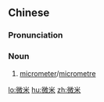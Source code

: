 ==Chinese==
{{zh-forms}}

===Pronunciation===
{{zh-pron
|m=wēimǐ
|c=mei4 mai5
|cat=n
}}

===Noun===
{{zh-noun}}

# [[micrometer]]/[[micrometre]] {{gloss|SI unit}}

[[lo:微米]]
[[hu:微米]]
[[zh:微米]]